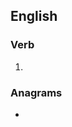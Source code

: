 ==English==

===Verb===
{{head|en|verb form}}

# {{present participle of|en|boost|nocat=1}}

===Anagrams===
* {{anagrams|en|a=bginoost|bongoist|bootings|tobogins}}